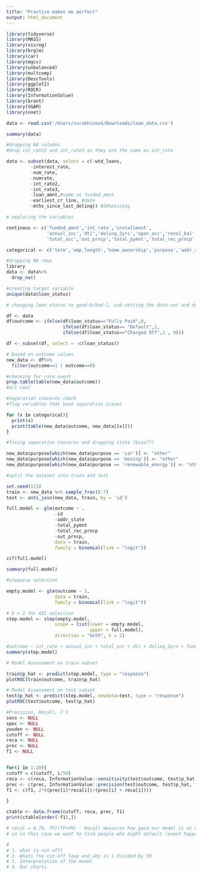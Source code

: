 ```yaml
---
title: "Practice makes me perfect"
output: html_document
---
```


```r
library(tidyverse)
library(MASS)
library(visreg)
library(brglm)
library(car)
library(mgcv)
library(unbalanced)
library(multcomp)
library(DescTools)
library(ggplot2)
library(ROCR)
library(InformationValue)
library(brant)
library(VGAM)
library(nnet)
```

```r
data <- read.csv('/Users/surabhisood/Downloads/loan_data.csv')
```


```r
summary(data)
```

```r
#dropping NA columns
#drop int_rate2 and int_rate3 as they are the same as int_rate

data <- subset(data, select = c(-wtd_loans,
         -interest_rate,
         -num_rate,
         -numrate,
         -int_rate2,
         -int_rate3,
         -loan_amnt,#same as funded_amnt
         -earliest_cr_line, #date
         -mths_since_last_delinq)) #50%missing


```


```r
# exploring the variables

continous <- c('funded_amnt','int_rate','installment',
               'annual_inc','dti','delinq_2yrs','open_acc','revol_bal',
               'total_acc','out_prncp','total_pymnt','total_rec_prncp','total_rec_int')

categorical <- c('term','emp_length','home_ownership','purpose','addr_state')
```


```r
#dropping NA rows
library
data <- data%>%
  drop_na()

```

```r
#creating target variable
unique(data$loan_status)
```

```r
# changing loan status to good-0/bad-1, sub-setting the data-set and dropping loan status

df <- data
df$outcome <- ifelse(df$loan_status=="Fully Paid",0,
                     ifelse(df$loan_status== "Default",1,
                     ifelse(df$loan_status=="Charged Off",1 , 9)))

df <- subset(df, select = -c(loan_status))

# based on outcome values
new_data <- df%>%
  filter(outcome==1 | outcome==0)

```


```r
#checking for rare event
prop.table(table(new_data$outcome))
#all cool
```

```r
#separation concerns check
#flag variables that have separation issues

for (x in categorical){
  print(x)
  print(table(new_data$outcome, new_data[[x]]))
}

```


```r
#fixing separation concerns and dropping state (bias??)

new_data$purpose[which(new_data$purpose == 'car')] <- "other"
new_data$purpose[which(new_data$purpose == 'moving')] <- "other"
new_data$purpose[which(new_data$purpose == 'renewable_energy')] <- "other"
```


```r
#split the dataset into train and test

set.seed(123)
train <- new_data %>% sample_frac(0.7)
test <- anti_join(new_data, train, by = 'id')
```


```r
full.model <- glm(outcome ~ . 
                  -id 
                  -addr_state
                  -total_pymnt
                  -total_rec_prncp
                  -out_prncp,
                  data = train, 
                  family = binomial(link = "logit"))

```

```r
vif(full.model)
```


```r
summary(full.model)
```


```r
#stepwise selection

empty.model <- glm(outcome ~ 1,
                  data = train, 
                  family = binomial(link = "logit"))

# k = 2 for AIC selection
step.model <- step(empty.model,
                  scope = list(lower = empty.model,
                               upper = full.model),
                  direction = "both", k = 2) 
```

```r
#outcome ~ int_rate + annual_inc + total_acc + dti + delinq_2yrs + funded_amnt
summary(step.model)
```

```r
# Model Assessment on train subset

train$p_hat <- predict(step.model, type = "response") 
plotROC(train$outcome, train$p_hat)

```

```r

# Model Assessment on test subset
test$p_hat <- predict(step.model, newdata=test, type = "response") 
plotROC(test$outcome, test$p_hat)

```


```r
#Precision, Recall, 𝐹 1
sens <- NULL
spec <- NULL
youden <- NULL
cutoff <- NULL
reca <- NULL
prec <- NULL
f1 <- NULL


for(i in 1:20){
cutoff = c(cutoff, i/50)
reca <- c(reca, InformationValue::sensitivity(test$outcome, test$p_hat, threshold = i/50)) 
prec <- c(prec, InformationValue::precision(test$outcome, test$p_hat, threshold = i/50)) 
f1 <- c(f1, 2*((prec[i]*reca[i])/(prec[i] + reca[i])))

}

ctable <- data.frame(cutoff, reca, prec, f1) 
print(ctable[order(-f1),])
```
```r
# recal = 0.79, TP/(TP+FN) - Recall measures how good our model is at correctly predicting positive classes.
# so in this case we want to find people who might default (event happening = 1). This model is good at correctly predicting the default/charged off people

#
# 1. what is cut-off?
# 2. Whats the cut-off loop and why is i divided by 50
# 3. Interpretation of the model
# 4. Bar charts
```


```r

```



